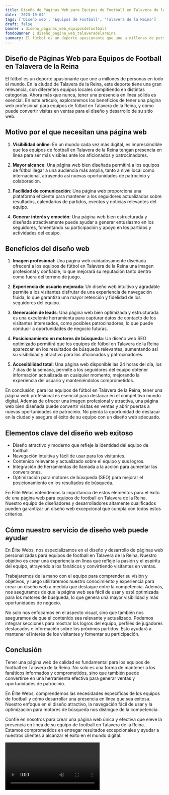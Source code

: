 ```yaml
---
title: Diseño de Páginas Web para Equipos de Football en Talavera de la Reina
date: '2023-10-04'
tags: ['Diseño web', 'Equipos de Football', 'Talavera de la Reina']
draft: false
banner : diseño_paginas_web_equiposdefootball
fondoBanner : diseño_pagina_web_talaveradelareina
summary: El fútbol es un deporte apasionante que une a millones de personas en todo el mundo. En la ciudad de Talavera de la Reina, este deporte tiene una gran relevancia, con diferentes equipos locales compitiendo en distintas categorías. Ahora más que nunca, tener una presencia en línea sólida es esencial. En este artículo, exploraremos los beneficios de tener una página web profesional para equipos de fútbol en Talavera de la Reina, y cómo puede convertir visitas en ventas para el diseño y desarrollo de su sitio web.
---
```


## Diseño de Páginas Web para Equipos de Football en Talavera de la Reina

El fútbol es un deporte apasionante que une a millones de personas en todo el mundo. En la ciudad de Talavera de la Reina, este deporte tiene una gran relevancia, con diferentes equipos locales compitiendo en distintas categorías. Ahora más que nunca, tener una presencia en línea sólida es esencial. En este artículo, exploraremos los beneficios de tener una página web profesional para equipos de fútbol en Talavera de la Reina, y cómo puede convertir visitas en ventas para el diseño y desarrollo de su sitio web.

## Motivo por el que necesitan una página web

1. **Visibilidad online**: En un mundo cada vez más digital, es imprescindible que los equipos de football en Talavera de la Reina tengan presencia en línea para ser más visibles ante los aficionados y patrocinadores.

2. **Mayor alcance**: Una página web bien diseñada permitirá a los equipos de fútbol llegar a una audiencia más amplia, tanto a nivel local como internacional, atrayendo así nuevas oportunidades de patrocinio y colaboración.

3. **Facilidad de comunicación**: Una página web proporciona una plataforma eficiente para mantener a los seguidores actualizados sobre resultados, calendarios de partidos, eventos y noticias relevantes del equipo.

4. **Generar interés y emoción**: Una página web bien estructurada y diseñada atractivamente puede ayudar a generar entusiasmo en los seguidores, fomentando su participación y apoyo en los partidos y actividades del equipo.

## Beneficios del diseño web

1. **Imagen profesional**: Una página web cuidadosamente diseñada ofrecerá a los equipos de fútbol en Talavera de la Reina una imagen profesional y confiable, lo que mejorará su reputación tanto dentro como fuera del terreno de juego.

2. **Experiencia de usuario mejorada**: Un diseño web intuitivo y agradable permite a los visitantes disfrutar de una experiencia de navegación fluida, lo que garantiza una mayor retención y fidelidad de los seguidores del equipo.

3. **Generación de leads**: Una página web bien optimizada y estructurada es una excelente herramienta para capturar datos de contacto de los visitantes interesados, como posibles patrocinadores, lo que puede conducir a oportunidades de negocio futuras.

4. **Posicionamiento en motores de búsqueda**: Un diseño web SEO optimizado permitirá que los equipos de fútbol en Talavera de la Reina aparezcan en los resultados de búsqueda relevantes, aumentando así su visibilidad y atractivo para los aficionados y patrocinadores.

5. **Accesibilidad total**: Una página web disponible las 24 horas del día, los 7 días de la semana, permite a los seguidores del equipo obtener información actualizada en cualquier momento, mejorando la experiencia del usuario y manteniéndolos comprometidos.

En conclusión, para los equipos de fútbol en Talavera de la Reina, tener una página web profesional es esencial para destacar en el competitivo mundo digital. Además de ofrecer una imagen profesional y atractiva, una página web bien diseñada puede convertir visitas en ventas y abrir puertas a nuevas oportunidades de patrocinio. No pierda la oportunidad de destacar en la ciudad y asegure el éxito de su equipo con un diseño web adecuado.

<GifSeo />

<Cta />

## Elementos clave del diseño web exitoso

- Diseño atractivo y moderno que refleje la identidad del equipo de football.
- Navegación intuitiva y fácil de usar para los visitantes.
- Contenido relevante y actualizado sobre el equipo y sus logros.
- Integración de herramientas de llamada a la acción para aumentar las conversiones.
- Optimización para motores de búsqueda (SEO) para mejorar el posicionamiento en los resultados de búsqueda.

En Élite Webs entendemos la importancia de estos elementos para el éxito de una página web para equipos de football en Talavera de la Reina. Nuestro equipo de diseñadores y desarrolladores altamente cualificados pueden garantizar un diseño web excepcional que cumpla con todos estos criterios.

## Cómo nuestro servicio de diseño web puede ayudar

En Élite Webs, nos especializamos en el diseño y desarrollo de páginas web personalizadas para equipos de football en Talavera de la Reina. Nuestro objetivo es crear una experiencia en línea que refleje la pasión y el espíritu del equipo, atrayendo a los fanáticos y convirtiendo visitantes en ventas.

Trabajaremos de la mano con el equipo para comprender su visión y objetivos, y luego utilizaremos nuestro conocimiento y experiencia para crear un diseño web a medida que destaque entre la competencia. Además, nos aseguramos de que la página web sea fácil de usar y esté optimizada para los motores de búsqueda, lo que genera una mayor visibilidad y más oportunidades de negocio.

No solo nos enfocamos en el aspecto visual, sino que también nos aseguramos de que el contenido sea relevante y actualizado. Podemos integrar secciones para mostrar los logros del equipo, perfiles de jugadores destacados e información sobre los próximos partidos. Esto ayudará a mantener el interés de los visitantes y fomentar su participación.

## Conclusión

Tener una página web de calidad es fundamental para los equipos de football en Talavera de la Reina. No solo es una forma de mantener a los fanáticos informados y comprometidos, sino que también puede convertirse en una herramienta efectiva para generar ventas y oportunidades de patrocinio.

En Élite Webs, comprendemos las necesidades específicas de los equipos de football y cómo desarrollar una presencia en línea que sea exitosa. Nuestro enfoque en el diseño atractivo, la navegación fácil de usar y la optimización para motores de búsqueda nos distingue de la competencia.

Confíe en nosotros para crear una página web única y efectiva que eleve la presencia en línea de su equipo de football en Talavera de la Reina. Estamos comprometidos en entregar resultados excepcionales y ayudar a nuestros clientes a alcanzar el éxito en el mundo digital.

<Video />

<CtaBot job='Equipos de Football' city='Talavera de la Reina'/>

<Gmaps query='Talavera de la Reina+españa+maps' />